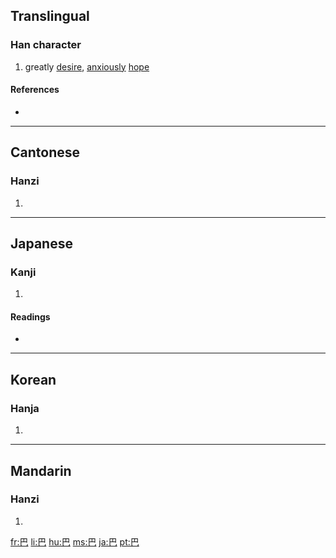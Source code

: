 {{see|色|笆}}
==Translingual==

===Han character===
{{Han char|rn=49|rad=己|as=01|sn=4|four=7771<sub>7</sub>|canj=日山 (AU)}}

# greatly [[desire]], [[anxious]]ly [[hope]]

====References====
* {{Han ref|kx=0327.010|dkj=08745|dj=0631.020|hdz=20985.010|uh=5DF4|ud=24052|bh=A4DA|bd=42202}}

----

==Cantonese==

===Hanzi===
{{yue-hanzi|jyut=|y=ba1}}

# {{defn|Cantonese}}

----

==Japanese==

===Kanji===
{{ja-kanji|grade=|rs=己01}}

# {{defn|Japanese}}

====Readings====
* {{ja-readings|on=[[は]] (ha)|kun=[[ともえ]] (tomoe)}}

----

==Korean==

===Hanja===
{{ko-hanja|hangeul=파|rv=pa|mr=p'a}}

# {{defn|Korean}}

----

==Mandarin==

===Hanzi===
{{cmn-hanzi|pin=[[bā]] ([[ba1]])|wg=pa<sup>1</sup>}}

# {{defn|Mandarin}}

[[fr:巴]]
[[li:巴]]
[[hu:巴]]
[[ms:巴]]
[[ja:巴]]
[[pt:巴]]